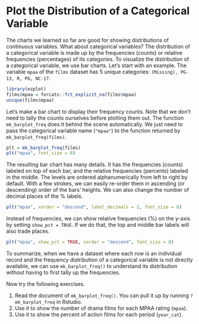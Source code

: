 # Plot the Distribution of a Categorical Variable

The charts we learned so far are good for showing distributions of continuous variables. What about categorical variables? The distribution of a categorical variable is made up by the frequencies (counts) or relative frequencies (percentages) of its categories. To visualize the distribution of a categorical variable, we use bar charts. Let's start with an example. The variable `mpaa` of the `films` dataset has 5 unique categories: `(Missing), PG-13, R, PG, NC-17`. 

```r
library(ezplot)
films$mpaa = forcats::fct_explicit_na(films$mpaa)
unique(films$mpaa)
```

Let's make a bar chart to display their frequency counts. Note that we don't need to tally the counts ourselves before plotting them out. The function `mk_barplot_freq` does it behind the scene automatically. We just need to pass the categorical variable name (`"mpaa"`) to the function returned by `mk_barplot_freq(films)`. 

```r
plt = mk_barplot_freq(films)
plt("mpaa", font_size = 8)
```      

The resulting bar chart has many details. It has the frequencies (counts) labeled on top of each bar, and the relative frequencies (percents) labeled in the middle. The levels are ordered alphanumerically from left to right by default. With a few strokes, we can easily re-order them in ascending (or descending) order of the bars' heights. We can also change the number of decimal places of the % labels.

```r
plt("mpaa", xorder = "descend", label_decimals = 2, font_size = 8)
```      

Instead of frequencies, we can show relative frequencies (%) on the y-axis by setting `show_pct = TRUE`. If we do that, the top and middle bar labels will also trade places.  

```r
plt("mpaa", show_pct = TRUE, xorder = "descend", font_size = 8) 
```

To summarize, when we have a dataset where each row is an individual record and the frequency distribution of a categorical variable is not directly available, we can use `mk_barplot_freq()` to understand its distribution without having to first tally up the frequencies. 

Now try the following exercises.

1. Read the document of `mk_barplot_freq()`. You can pull it up by running `?mk_barplot_freq` in Rstudio. 
2. Use it to show the number of drama films for each MPAA rating (`mpaa`). 
3. Use it to show the percent of action films for each period (`year_cat`).
